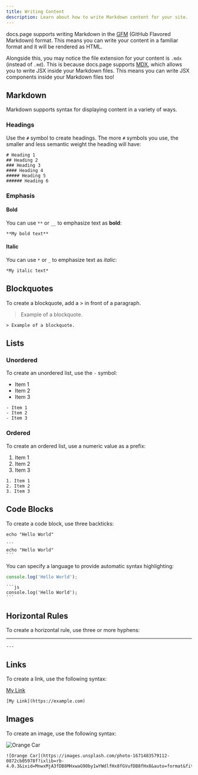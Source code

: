 ```yaml
---
title: Writing Content
description: Learn about how to write Markdown content for your site.
---
```


docs.page supports writing Markdown in the [GFM](https://github.github.com/gfm/) (GitHub Flavored Markdown) format. This means you can write your
content in a familiar format and it will be rendered as HTML.

Alongside this, you may notice the file extension for your content is `.mdx` (instead of `.md`). This is because docs.page supports [MDX](https://mdxjs.com/),
which allows you to write JSX inside your Markdown files. This means you can write JSX components inside your Markdown files too!

## Markdown

Markdown supports syntax for displaying content in a variety of ways.

### Headings

Use the `#` symbol to create headings. The more `#` symbols you use, the smaller and less semantic weight the heading will have:

```
# Heading 1
## Heading 2
### Heading 3
#### Heading 4
##### Heading 5
###### Heading 6
```

### Emphasis

#### Bold

You can use `**` or `__` to emphasize text as **bold**:

```
**My bold text**
```

#### Italic

You can use `*` or `_` to emphasize text as _italic_:

```
*My italic text*
```

## Blockquotes

To create a blockquote, add a > in front of a paragraph.

> Example of a blockquote.

```
> Example of a blockquote.
```

## Lists

### Unordered

To create an unordered list, use the `-` symbol:

- Item 1
- Item 2
- Item 3

```
- Item 1
- Item 2
- Item 3
```

### Ordered

To create an ordered list, use a numeric value as a prefix:

1. Item 1
2. Item 2
3. Item 3

```
1. Item 1
2. Item 2
3. Item 3
```

## Code Blocks

To create a code block, use three backticks:

```
echo "Hello World"
```

````
```
echo "Hello World"
```
````

You can specify a language to provide automatic syntax highlighting:

```js
console.log('Hello World');
```

````
```js
console.log('Hello World');
```
````

## Horizontal Rules

To create a horizontal rule, use three or more hyphens:

---

```
---
```

## Links

To create a link, use the following syntax:

[My Link](https://example.com)

```
[My Link](https://example.com)
```

## Images

To create an image, use the following syntax:

![Orange Car](https://images.unsplash.com/photo-1671483579112-0872cb05978f?ixlib=rb-4.0.3&ixid=MnwxMjA3fDB8MHxwaG90by1wYWdlfHx8fGVufDB8fHx8&auto=format&fit=crop&w=1469&q=80)

```
![Orange Car](https://images.unsplash.com/photo-1671483579112-0872cb05978f?ixlib=rb-4.0.3&ixid=MnwxMjA3fDB8MHxwaG90by1wYWdlfHx8fGVufDB8fHx8&auto=format&fit=crop&w=1469&q=80)
```
